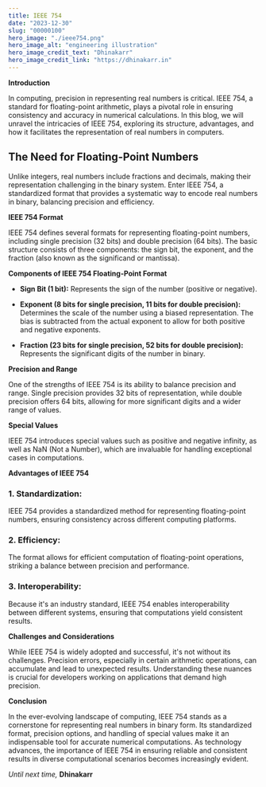 ```yaml
---
title: IEEE 754 
date: "2023-12-30"
slug: "00000100"
hero_image: "./ieee754.png"
hero_image_alt: "engineering illustration"
hero_image_credit_text: "Dhinakarr"
hero_image_credit_link: "https://dhinakarr.in"
---
```


**Introduction**

In computing, precision in representing real numbers is critical. IEEE 754, a standard for floating-point arithmetic, plays a pivotal role in ensuring consistency and accuracy in numerical calculations. In this blog, we will unravel the intricacies of IEEE 754, exploring its structure, advantages, and how it facilitates the representation of real numbers in computers.

## The Need for Floating-Point Numbers

Unlike integers, real numbers include fractions and decimals, making their representation challenging in the binary system. Enter IEEE 754, a standardized format that provides a systematic way to encode real numbers in binary, balancing precision and efficiency.

**IEEE 754 Format**

IEEE 754 defines several formats for representing floating-point numbers, including single precision (32 bits) and double precision (64 bits). The basic structure consists of three components: the sign bit, the exponent, and the fraction (also known as the significand or mantissa).

**Components of IEEE 754 Floating-Point Format**

- **Sign Bit (1 bit):** Represents the sign of the number (positive or negative).
  
- **Exponent (8 bits for single precision, 11 bits for double precision):** Determines the scale of the number using a biased representation. The bias is subtracted from the actual exponent to allow for both positive and negative exponents.

- **Fraction (23 bits for single precision, 52 bits for double precision):** Represents the significant digits of the number in binary.

**Precision and Range**

One of the strengths of IEEE 754 is its ability to balance precision and range. Single precision provides 32 bits of representation, while double precision offers 64 bits, allowing for more significant digits and a wider range of values.

**Special Values**

IEEE 754 introduces special values such as positive and negative infinity, as well as NaN (Not a Number), which are invaluable for handling exceptional cases in computations.

**Advantages of IEEE 754**

### 1. **Standardization:**
   IEEE 754 provides a standardized method for representing floating-point numbers, ensuring consistency across different computing platforms.

### 2. **Efficiency:**
   The format allows for efficient computation of floating-point operations, striking a balance between precision and performance.

### 3. **Interoperability:**
   Because it's an industry standard, IEEE 754 enables interoperability between different systems, ensuring that computations yield consistent results.

**Challenges and Considerations**

While IEEE 754 is widely adopted and successful, it's not without its challenges. Precision errors, especially in certain arithmetic operations, can accumulate and lead to unexpected results. Understanding these nuances is crucial for developers working on applications that demand high precision.

**Conclusion**

In the ever-evolving landscape of computing, IEEE 754 stands as a cornerstone for representing real numbers in binary form. Its standardized format, precision options, and handling of special values make it an indispensable tool for accurate numerical computations. As technology advances, the importance of IEEE 754 in ensuring reliable and consistent results in diverse computational scenarios becomes increasingly evident.

_Until next time,_
**Dhinakarr**



